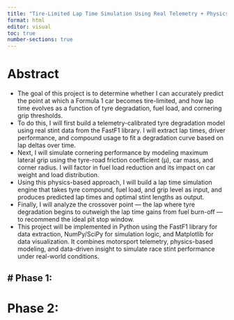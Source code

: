 ```yaml
---
title: "Tire-Limited Lap Time Simulation Using Real Telemetry + Physics Modeling"
format: html
editor: visual
toc: true
number-sections: true
---
```

# Abstract
- The goal of this project is to determine whether I can accurately predict the point at which a Formula 1 car becomes tire-limited, and how lap time evolves as a function of tyre degradation, fuel load, and cornering grip thresholds.
- To do this, I will first build a telemetry-calibrated tyre degradation model using real stint data from the FastF1 library. I will extract lap times, driver performance, and compound usage to fit a degradation curve based on lap deltas over time.
- Next, I will simulate cornering performance by modeling maximum lateral grip using the tyre-road friction coefficient (μ), car mass, and corner radius. I will factor in fuel load reduction and its impact on car weight and load distribution.
- Using this physics-based approach, I will build a lap time simulation engine that takes tyre compound, fuel load, and grip level as input, and produces predicted lap times and optimal stint lengths as output.
- Finally, I will analyze the crossover point — the lap where tyre degradation begins to outweigh the lap time gains from fuel burn-off — to recommend the ideal pit stop window.
- This project will be implemented in Python using the FastF1 library for data extraction, NumPy/SciPy for simulation logic, and Matplotlib for data visualization. It combines motorsport telemetry, physics-based modeling, and data-driven insight to simulate race stint performance under real-world conditions.

# Phase 1: 
- 

# Phase 2: